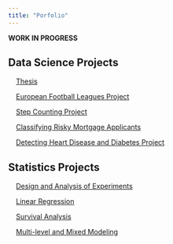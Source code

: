```yaml
---
title: "Porfolio"
---
```


**WORK IN PROGRESS**

## Data Science Projects

\   \   [Thesis](thesis.qmd)
  
\   \   [European Football Leagues Project](efl_proj.qmd)
  
\   \   [Step Counting Project](step_count.qmd)

\   \   [Classifying Risky Mortgage Applicants](loans.qmd)

\   \   [Detecting Heart Disease and Diabetes Project](hd_diab.qmd)

## Statistics Projects

\   \   [Design and Analysis of Experiments](doe.qmd)

\   \   [Linear Regression](lreg.qmd)

\   \   [Survival Analysis](surv.qmd)

\   \   [Multi-level and Mixed Modeling](mmm.qmd)
